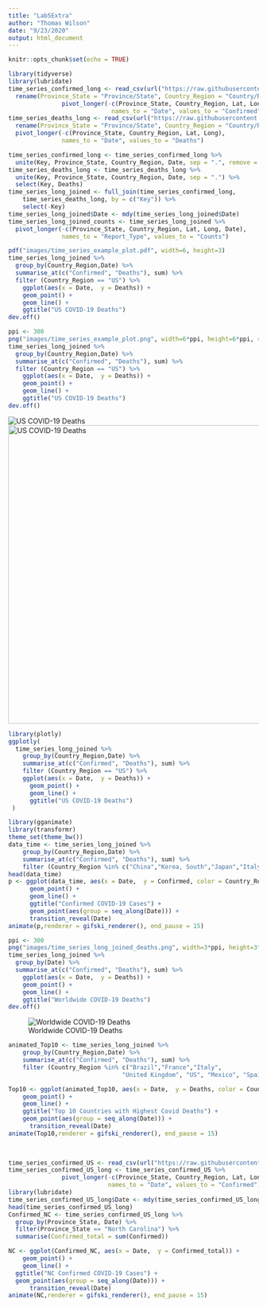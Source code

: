 ```yaml
---
title: "Lab5Extra"
author: "Thomas Wilson"
date: "9/23/2020"
output: html_document
---
```


```r
knitr::opts_chunk$set(echo = TRUE)
```

```r
library(tidyverse)
library(lubridate)
time_series_confirmed_long <- read_csv(url("https://raw.githubusercontent.com/CSSEGISandData/COVID-19/master/csse_covid_19_data/csse_covid_19_time_series/time_series_covid19_confirmed_global.csv")) %>%
  rename(Province_State = "Province/State", Country_Region = "Country/Region")  %>% 
               pivot_longer(-c(Province_State, Country_Region, Lat, Long),
                             names_to = "Date", values_to = "Confirmed")
time_series_deaths_long <- read_csv(url("https://raw.githubusercontent.com/CSSEGISandData/COVID-19/master/csse_covid_19_data/csse_covid_19_time_series/time_series_covid19_deaths_global.csv")) %>%
  rename(Province_State = "Province/State", Country_Region = "Country/Region")  %>% 
  pivot_longer(-c(Province_State, Country_Region, Lat, Long),
               names_to = "Date", values_to = "Deaths")

time_series_confirmed_long <- time_series_confirmed_long %>% 
  unite(Key, Province_State, Country_Region, Date, sep = ".", remove = FALSE)
time_series_deaths_long <- time_series_deaths_long %>% 
  unite(Key, Province_State, Country_Region, Date, sep = ".") %>% 
  select(Key, Deaths)
time_series_long_joined <- full_join(time_series_confirmed_long,
    time_series_deaths_long, by = c("Key")) %>% 
    select(-Key)
time_series_long_joined$Date <- mdy(time_series_long_joined$Date)
time_series_long_joined_counts <- time_series_long_joined %>% 
  pivot_longer(-c(Province_State, Country_Region, Lat, Long, Date),
               names_to = "Report_Type", values_to = "Counts")
```
```r
pdf("images/time_series_example_plot.pdf", width=6, height=3)
time_series_long_joined %>% 
  group_by(Country_Region,Date) %>% 
  summarise_at(c("Confirmed", "Deaths"), sum) %>% 
  filter (Country_Region == "US") %>% 
    ggplot(aes(x = Date,  y = Deaths)) + 
    geom_point() +
    geom_line() +
    ggtitle("US COVID-19 Deaths")
dev.off()

ppi <- 300
png("images/time_series_example_plot.png", width=6*ppi, height=6*ppi, res=ppi)
time_series_long_joined %>% 
  group_by(Country_Region,Date) %>% 
  summarise_at(c("Confirmed", "Deaths"), sum) %>% 
  filter (Country_Region == "US") %>% 
    ggplot(aes(x = Date,  y = Deaths)) + 
    geom_point() +
    geom_line() +
    ggtitle("US COVID-19 Deaths")
dev.off()
```
![US COVID-19 Deaths](images/time_series_example_plot.png)
<img src="images/time_series_example_plot.png" alt="US COVID-19 Deaths" style="width: 600px;"/>

```r
library(plotly)
ggplotly(
  time_series_long_joined %>% 
    group_by(Country_Region,Date) %>% 
    summarise_at(c("Confirmed", "Deaths"), sum) %>% 
    filter (Country_Region == "US") %>% 
    ggplot(aes(x = Date,  y = Deaths)) + 
      geom_point() +
      geom_line() +
      ggtitle("US COVID-19 Deaths")
 )
```
```r
library(gganimate)
library(transformr)
theme_set(theme_bw())
data_time <- time_series_long_joined %>% 
    group_by(Country_Region,Date) %>% 
    summarise_at(c("Confirmed", "Deaths"), sum) %>% 
    filter (Country_Region %in% c("China","Korea, South","Japan","Italy","US"))
head(data_time)
p <- ggplot(data_time, aes(x = Date,  y = Confirmed, color = Country_Region)) + 
      geom_point() +
      geom_line() +
      ggtitle("Confirmed COVID-19 Cases") +
      geom_point(aes(group = seq_along(Date))) +
      transition_reveal(Date) 
animate(p,renderer = gifski_renderer(), end_pause = 15)
```
```r
ppi <- 300
png("images/time_series_long_joined_deaths.png", width=3*ppi, height=3*ppi, res=ppi)
time_series_long_joined %>% 
  group_by(Date) %>% 
  summarise_at(c("Confirmed", "Deaths"), sum) %>% 
    ggplot(aes(x = Date,  y = Deaths)) + 
    geom_point() +
    geom_line() +
    ggtitle("Worldwide COVID-19 Deaths")
dev.off()
```
![Worldwide COVID-19 Deaths](images/time_series_long_joined_deaths.png)
```r
animated_Top10 <- time_series_long_joined %>% 
    group_by(Country_Region,Date) %>% 
    summarise_at(c("Confirmed", "Deaths"), sum) %>% 
    filter (Country_Region %in% c("Brazil","France","Italy", 
                                "United Kingdom", "US", "Mexico", "Spain", "India", "Iran", "Peru")) 

Top10 <- ggplot(animated_Top10, aes(x = Date,  y = Deaths, color = Country_Region)) + 
    geom_point() +
    geom_line() +
    ggtitle("Top 10 Countries with Highest Covid Deaths") +
    geom_point(aes(group = seq_along(Date))) +
      transition_reveal(Date) 
animate(Top10,renderer = gifski_renderer(), end_pause = 15)
       
 
```
```r
time_series_confirmed_US <- read_csv(url("https://raw.githubusercontent.com/CSSEGISandData/COVID-19/master/csse_covid_19_data/csse_covid_19_time_series/time_series_covid19_confirmed_US.csv"))
time_series_confirmed_US_long <- time_series_confirmed_US %>% 
               pivot_longer(-c(Province_State, Country_Region, Lat, Long_, UID, iso2, iso3, code3, FIPS, Admin2, Combined_Key),
                            names_to = "Date", values_to = "Confirmed") 
library(lubridate)
time_series_confirmed_US_long$Date <- mdy(time_series_confirmed_US_long$Date)
head(time_series_confirmed_US_long)
Confirmed_NC <- time_series_confirmed_US_long %>%
  group_by(Province_State, Date) %>%
  filter(Province_State == "North Carolina") %>%
  summarise(Confirmed_total = sum(Confirmed))

NC <- ggplot(Confirmed_NC, aes(x = Date,  y = Confirmed_total)) + 
    geom_point() +
    geom_line() +
  ggtitle("NC Confirmed COVID-19 Cases") +
  geom_point(aes(group = seq_along(Date))) +
      transition_reveal(Date)
animate(NC,renderer = gifski_renderer(), end_pause = 15)
```

